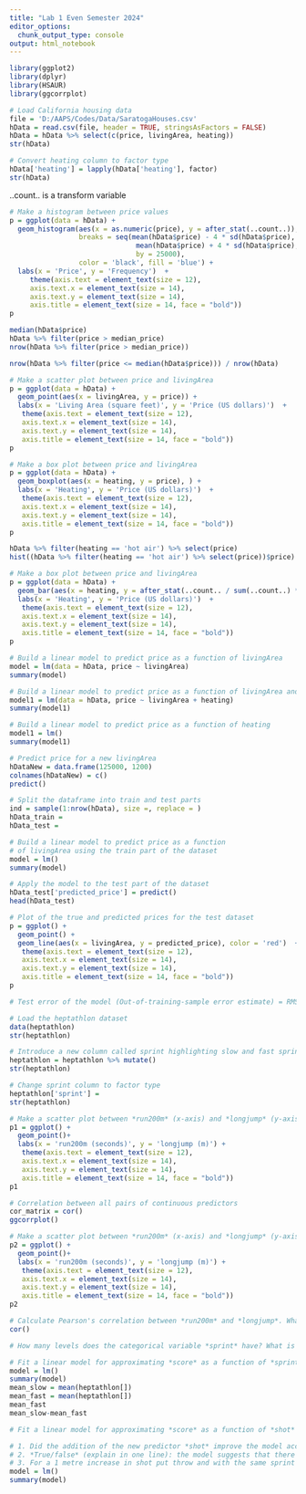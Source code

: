 ```yaml
---
title: "Lab 1 Even Semester 2024"
editor_options:
  chunk_output_type: console
output: html_notebook
---
```


```r
library(ggplot2)
library(dplyr)
library(HSAUR)
library(ggcorrplot)
```

```r
# Load California housing data
file = 'D:/AAPS/Codes/Data/SaratogaHouses.csv'
hData = read.csv(file, header = TRUE, stringsAsFactors = FALSE)
hData = hData %>% select(c(price, livingArea, heating))
str(hData)
```


```r
# Convert heating column to factor type
hData['heating'] = lapply(hData['heating'], factor)
str(hData)
```

..count.. is a transform variable
```r
# Make a histogram between price values
p = ggplot(data = hData) +
  geom_histogram(aes(x = as.numeric(price), y = after_stat(..count..)), 
                 breaks = seq(mean(hData$price) - 4 * sd(hData$price), 
                               mean(hData$price) + 4 * sd(hData$price), 
                               by = 25000), 
                 color = 'black', fill = 'blue') +
  labs(x = 'Price', y = 'Frequency')  +
     theme(axis.text = element_text(size = 12),
     axis.text.x = element_text(size = 14),
     axis.text.y = element_text(size = 14),
     axis.title = element_text(size = 14, face = "bold")) 
p
```


```r
median(hData$price)
hData %>% filter(price > median_price)
nrow(hData %>% filter(price > median_price))
```

```r
nrow(hData %>% filter(price <= median(hData$price))) / nrow(hData)
```


```r
# Make a scatter plot between price and livingArea
p = ggplot(data = hData) +
  geom_point(aes(x = livingArea, y = price)) +
  labs(x = 'Living Area (square feet)', y = 'Price (US dollars)')  +
   theme(axis.text = element_text(size = 12),
   axis.text.x = element_text(size = 14),
   axis.text.y = element_text(size = 14),
   axis.title = element_text(size = 14, face = "bold")) 
p
```

```r
# Make a box plot between price and livingArea
p = ggplot(data = hData) +
  geom_boxplot(aes(x = heating, y = price), ) +
  labs(x = 'Heating', y = 'Price (US dollars)')  + 
   theme(axis.text = element_text(size = 12),
   axis.text.x = element_text(size = 14),
   axis.text.y = element_text(size = 14),
   axis.title = element_text(size = 14, face = "bold")) 
p
```

```r
hData %>% filter(heating == 'hot air') %>% select(price)
hist((hData %>% filter(heating == 'hot air') %>% select(price))$price)
```

```r
# Make a box plot between price and livingArea
p = ggplot(data = hData) +
  geom_bar(aes(x = heating, y = after_stat(..count.. / sum(..count..) * 100)), color = 'black', fill = 'blue') +
  labs(x = 'Heating', y = 'Price (US dollars)')  +
   theme(axis.text = element_text(size = 12),
   axis.text.x = element_text(size = 14),
   axis.text.y = element_text(size = 14),
   axis.title = element_text(size = 14, face = "bold"))
p
```


```r
# Build a linear model to predict price as a function of livingArea
model = lm(data = hData, price ~ livingArea)
summary(model)
```

```r
# Build a linear model to predict price as a function of livingArea and heating
model1 = lm(data = hData, price ~ livingArea + heating)
summary(model1)
```


```r
# Build a linear model to predict price as a function of heating
model1 = lm()
summary(model1)
```

```r
# Predict price for a new livingArea
hDataNew = data.frame(125000, 1200)
colnames(hDataNew) = c()
predict()
```

```r
# Split the dataframe into train and test parts
ind = sample(1:nrow(hData), size =, replace = )
hData_train = 
hData_test = 
```

```r
# Build a linear model to predict price as a function 
# of livingArea using the train part of the dataset
model = lm()
summary(model)
```

```r
# Apply the model to the test part of the dataset
hData_test['predicted_price'] = predict()
head(hData_test)
```

```r
# Plot of the true and predicted prices for the test dataset
p = ggplot() +
  geom_point() +
  geom_line(aes(x = livingArea, y = predicted_price), color = 'red')  +
   theme(axis.text = element_text(size = 12),
   axis.text.x = element_text(size = 14),
   axis.text.y = element_text(size = 14),
   axis.title = element_text(size = 14, face = "bold")) 
p
```

```r
# Test error of the model (Out-of-training-sample error estimate) = RMSE on the test dataset 

```

```r
# Load the heptathlon dataset
data(heptathlon)
str(heptathlon)
```

```r
# Introduce a new column called sprint highlighting slow and fast sprinters
heptathlon = heptathlon %>% mutate()
str(heptathlon)
```

```r
# Change sprint column to factor type
heptathlon['sprint'] = 
str(heptathlon)
```

```r
# Make a scatter plot between *run200m* (x-axis) and *longjump* (y-axis). What do you observe from this plot?
p1 = ggplot() +
  geom_point()+   
  labs(x = 'run200m (seconds)', y = 'longjump (m)') +
   theme(axis.text = element_text(size = 12),
   axis.text.x = element_text(size = 14),
   axis.text.y = element_text(size = 14),
   axis.title = element_text(size = 14, face = "bold"))     
p1
```

```r
# Correlation between all pairs of continuous predictors
cor_matrix = cor()
ggcorrplot()
```


```r
# Make a scatter plot between *run200m* (x-axis) and *longjump* (y-axis) now with the data points color-coded using *sprint*. What do you observe from this plot?
p2 = ggplot() +
  geom_point()+   
  labs(x = 'run200m (seconds)', y = 'longjump (m)') +
   theme(axis.text = element_text(size = 12),
   axis.text.x = element_text(size = 14),
   axis.text.y = element_text(size = 14),
   axis.title = element_text(size = 14, face = "bold"))     
p2
```

```r
# Calculate Pearson's correlation between *run200m* and *longjump*. What do you observe?
cor()
```

```r
# How many levels does the categorical variable *sprint* have? What is the reference level? 

```

```r
# Fit a linear model for approximating *score* as a function of *sprint*. Print the model's summary. How accurate is the model? How do the slow athletes' scores compare to the fast ones?
model = lm()
summary(model)
mean_slow = mean(heptathlon[])
mean_fast = mean(heptathlon[])
mean_fast
mean_slow-mean_fast
```

```r
# Fit a linear model for approximating *score* as a function of *shot* and *sprint*. Print the model's summary and answer the following questions:

# 1. Did the addition of the new predictor *shot* improve the model accuracy? 
# 2. *True/false* (explain in one line): the model suggests that there is a possible linear relationship between an athlete's score and shotput performance.
# 3. For a 1 metre increase in shot put throw and with the same sprint performance, we can say with 95% confidence that the athlete's score will increase/decrease by an amount in the interval [?, ?].
model = lm()
summary(model)
```








